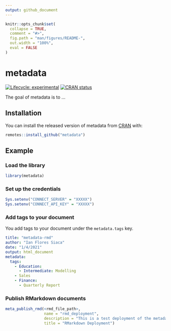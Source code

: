 ```yaml
---
output: github_document
---
```


<!-- README.md is generated from README.Rmd. Please edit that file -->

```r
knitr::opts_chunk$set(
  collapse = TRUE,
  comment = "#>",
  fig.path = "man/figures/README-",
  out.width = "100%",
  eval = FALSE
)
```

# metadata

<!-- badges: start -->
[![Lifecycle: experimental](https://img.shields.io/badge/lifecycle-experimental-orange.svg)](https://www.tidyverse.org/lifecycle/#experimental)
[![CRAN status](https://www.r-pkg.org/badges/version/metadata)](https://CRAN.R-project.org/package=metadata)
<!-- badges: end -->

The goal of metadata is to ...

## Installation

You can install the released version of metadata from [CRAN](https://CRAN.R-project.org) with:

``` r
remotes::install_github("metadata")
```

## Example

### Load the library

```r
library(metadata)
```

### Set up the credentials

```r
Sys.setenv("CONNECT_SERVER" = "XXXXX")
Sys.setenv("CONNECT_API_KEY" = "XXXXX")
```

### Add tags to your document

You add tags to your document under the `metadata.tags` key.

```yaml
title: "metadata-rmd"
author: "Ian Flores Siaca"
date: "1/4/2021"
output: html_document
metadata:
  tags:
    - Education:
      - Intermediate: Modelling
    - Sales
    - Finance:
      - Quarterly Report
```

### Publish RMarkdown documents

```r
meta_publish_rmd(<rmd_file_path>, 
                 name = "rmd_deployment",
                 description = "This is a test deployment of the metadata pkg",
                 title = "RMarkdown Deployment")
```
